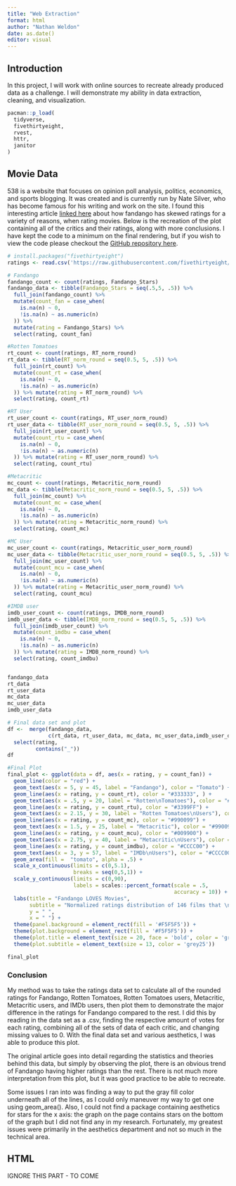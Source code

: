 ```yaml
---
title: "Web Extraction"
format: html
author: "Nathan Weldon"
date: as.date()
editor: visual
---
```


## Introduction

In this project, I will work with online sources to recreate already produced data as a challenge. I will demonstrate my ability in data extraction, cleaning, and visualization.

```r
pacman::p_load(
  tidyverse,
  fivethirtyeight,
  rvest,
  httr,
  janitor
)

```

## Movie Data

538 is a website that focuses on opinion poll analysis, politics, economics, and sports blogging. It was created and is currently run by Nate Silver, who has become famous for his writing and work on the site. I found this interesting article [linked here](https://fivethirtyeight.com/features/fandango-movies-ratings/) about how fandango has skewed ratings for a variety of reasons, when rating movies. Below is the recreation of the plot containing all of the critics and their ratings, along with more conclusions. I have kept the code to a minimum on the final rendering, but if you wish to view the code please checkout the [GitHub repository here](https://github.com/nathanweldon/Web-extraction-demo).

```r
# install.packages("fivethirtyeight")
ratings <- read.csv('https://raw.githubusercontent.com/fivethirtyeight/data/master/fandango/fandango_score_comparison.csv') 

```

```r
# Fandango
fandango_count <- count(ratings, Fandango_Stars)
fandango_data <- tibble(Fandango_Stars = seq(.5,5, .5)) %>% 
  full_join(fandango_count) %>% 
  mutate(count_fan = case_when(
    is.na(n) ~ 0,
    !is.na(n) ~ as.numeric(n)
  )) %>% 
  mutate(rating = Fandango_Stars) %>% 
  select(rating, count_fan)

#Rotten Tomatoes
rt_count <- count(ratings, RT_norm_round)
rt_data <- tibble(RT_norm_round = seq(0.5, 5, .5)) %>% 
  full_join(rt_count) %>% 
  mutate(count_rt = case_when(
    is.na(n) ~ 0,
    !is.na(n) ~ as.numeric(n)
  )) %>% mutate(rating = RT_norm_round) %>% 
  select(rating, count_rt)

#RT User
rt_user_count <- count(ratings, RT_user_norm_round)
rt_user_data <- tibble(RT_user_norm_round = seq(0.5, 5, .5)) %>% 
  full_join(rt_user_count) %>% 
  mutate(count_rtu = case_when(
    is.na(n) ~ 0,
    !is.na(n) ~ as.numeric(n)
  )) %>% mutate(rating = RT_user_norm_round) %>% 
  select(rating, count_rtu)

#Metacritic
mc_count <- count(ratings, Metacritic_norm_round)
mc_data <- tibble(Metacritic_norm_round = seq(0.5, 5, .5)) %>% 
  full_join(mc_count) %>% 
  mutate(count_mc = case_when(
    is.na(n) ~ 0,
    !is.na(n) ~ as.numeric(n)
  )) %>% mutate(rating = Metacritic_norm_round) %>% 
  select(rating, count_mc)

#MC User
mc_user_count <- count(ratings, Metacritic_user_norm_round)
mc_user_data <- tibble(Metacritic_user_norm_round = seq(0.5, 5, .5)) %>% 
  full_join(mc_user_count) %>% 
  mutate(count_mcu = case_when(
    is.na(n) ~ 0,
    !is.na(n) ~ as.numeric(n)
  )) %>% mutate(rating = Metacritic_user_norm_round) %>% 
  select(rating, count_mcu)

#IMDB user
imdb_user_count <- count(ratings, IMDB_norm_round)
imdb_user_data <- tibble(IMDB_norm_round = seq(0.5, 5, .5)) %>% 
  full_join(imdb_user_count) %>% 
  mutate(count_imdbu = case_when(
    is.na(n) ~ 0,
    !is.na(n) ~ as.numeric(n)
  )) %>% mutate(rating = IMDB_norm_round) %>% 
  select(rating, count_imdbu) 



```

```r
fandango_data
rt_data
rt_user_data
mc_data
mc_user_data
imdb_user_data
```

```r
# Final data set and plot
df <-  merge(fandango_data, 
             c(rt_data, rt_user_data, mc_data, mc_user_data,imdb_user_data)) %>% 
  select(rating, 
         contains("_"))
df

```

```r

#Final Plot
final_plot <- ggplot(data = df, aes(x = rating, y = count_fan)) +
  geom_line(color = "red") + 
  geom_text(aes(x = 5, y = 45, label = "Fandango"), color = "Tomato") +
  geom_line(aes(x = rating, y = count_rt), color = "#333333", ) + 
  geom_text(aes(x = .5, y = 20, label = "Rotten\nTomatoes"), color = "#333333") +
  geom_line(aes(x = rating, y = count_rtu), color = "#3399FF") + 
  geom_text(aes(x = 2.15, y = 30, label = "Rotten Tomatoes\nUsers"), color = "#3399FF") +
  geom_line(aes(x = rating, y = count_mc), color = "#990099") + 
  geom_text(aes(x = 1.5, y = 25, label = "Metacritic"), color = "#990099")+
  geom_line(aes(x = rating, y = count_mcu), color = "#009900") + 
  geom_text(aes(x = 2.75, y = 40, label = "Metacritic\nUsers"), color = "#009900") +
  geom_line(aes(x = rating, y = count_imdbu), color = "#CCCC00") + 
  geom_text(aes(x = 3, y = 57, label = "IMDb\nUsers"), color = "#CCCC00") +
  geom_area(fill =  "tomato", alpha = .5) +
  scale_x_continuous(limits = c(0,5.1), 
                     breaks = seq(0,5,1)) +
  scale_y_continuous(limits = c(0,90), 
                     labels = scales::percent_format(scale = .5, 
                                                     accuracy = 10)) +
  labs(title = "Fandango LOVES Movies",
       subtitle = "Normalized ratings distribution of 146 films that \nplayed in theaters in 2015 and received 30+ reviews on Fandango.com",
       y = " ",
       x = " ") +
  theme(panel.background = element_rect(fill = '#F5F5F5')) +
  theme(plot.background = element_rect(fill = '#F5F5F5')) +
  theme(plot.title = element_text(size = 20, face = 'bold', color = 'grey20')) +
  theme(plot.subtitle = element_text(size = 13, color = 'grey25'))

final_plot
```

### Conclusion

My method was to take the ratings data set to calculate all of the rounded ratings for Fandango, Rotten Tomatoes, Rotten Tomatoes users, Metacritic, Metacritic users, and IMDb users, then plot them to demonstrate the major difference in the ratings for Fandango compared to the rest. I did this by reading in the data set as a .csv, finding the respective amount of votes for each rating, combining all of the sets of data of each critic, and changing missing values to 0. With the final data set and various aesthetics, I was able to produce this plot.

The original article goes into detail regarding the statistics and theories behind this data, but simply by observing the plot, there is an obvious trend of Fandango having higher ratings than the rest. There is not much more interpretation from this plot, but it was good practice to be able to recreate.

Some issues I ran into was finding a way to put the gray fill color underneath all of the lines, as I could only maneuver my way to get one using geom_area(). Also, I could not find a package containing aesthetics for stars for the x axis: the graph on the page contains stars on the bottom of the graph but I did not find any in my research. Fortunately, my greatest issues were primarily in the aesthetics department and not so much in the technical area.

## HTML

IGNORE THIS PART - TO COME

```r

```
